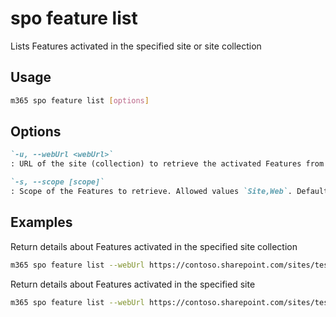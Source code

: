 
# spo feature list

Lists Features activated in the specified site or site collection

## Usage

```sh
m365 spo feature list [options]
```

## Options

```md definition-list
`-u, --webUrl <webUrl>`
: URL of the site (collection) to retrieve the activated Features from

`-s, --scope [scope]`
: Scope of the Features to retrieve. Allowed values `Site,Web`. Default `Web`
```

<Global />

## Examples

Return details about Features activated in the specified site collection

```sh
m365 spo feature list --webUrl https://contoso.sharepoint.com/sites/test --scope Site
```

Return details about Features activated in the specified site

```sh
m365 spo feature list --webUrl https://contoso.sharepoint.com/sites/test --scope Web
```
